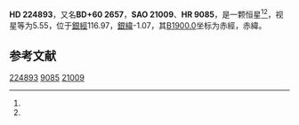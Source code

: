 {{Starbox begin
| name = HD 224893
}}
{{Starbox image |
   image=[[File:CTB1_Supernova_Remnant_in_Cassiopeia.jpg|250px]] |
   caption=在左邊 }}
{{Starbox observe
| epoch = [[J2000.0|J2000.0]]
| constell = [[仙后座|仙后座]]
| 星官= [[王良_(星官)|王良]] （[[奎宿|奎宿]]） 
| ra = {{RA|0|1|36.9}}<ref name=SIMBAD>{{cite web
 | url=http://simbad.u-strasbg.fr/simbad/sim-id?Ident=HR+9085
 | title =Pulsating variable Star
 | publisher=Centre de Données astronomiques de Strasbourg
 | work=SIMBAD
 | accessdate=2012-07-13}}</ref><ref name=DATA>{{cite web
 | url=http://vizier.u-strasbg.fr/viz-bin/VizieR-5?-out.add=.&-source=5050&-corr=PK=HR&-out.max=9999&HR=9085
 | title =VizieR Detailed Page
 | accessdate=2012-07-13}}</ref>
| dec = {{DEC|+61|13|23}}<ref name=SIMBAD /><ref name=DATA />
| appmag_v = 5.55<ref name=SIMBAD /><ref name=DATA />
}}
{{Starbox character
| class = F0III<ref name=SIMBAD /><ref name=DATA />
| b-v = 0.41<ref name=SIMBAD /><ref name=DATA />
| u-b = 0.39<ref name=SIMBAD /><ref name=DATA />
| r-i = <ref name=SIMBAD /><ref name=DATA />
| variable = 
}}
{{Starbox astrometry
| radial_v = 0.39
| prop_mo_ra = -23
| parallax = 
| p_error = 
}}
{{Starbox catalog
| names =BD+60 2657，[[SAO星表|SAO]] 21009，[[HD星表|HD]] 224893，[[HR星表|HR]] 9085}}
{{Starbox reference |Simbad=HR+9085}}
{{Starbox end}}

'''HD 224893'''，又名'''BD+60 2657'''，'''SAO 21009'''、'''HR 9085'''，是一颗恒星<ref name=SIMBAD /><ref name=DATA />，视星等为5.55，位于[[銀道座標系|銀經]]116.97，[[銀道座標系|銀緯]]-1.07，其[[B1900.0|B1900.0]]坐标为赤經{{RA|23|56|30.6}}，赤緯{{DEC|+60|-1.07|58}}。

== 参考文献 ==
{{reflist}}

{{star-stub}}
{{星官|王良|5|14}}
[[Category:HD和HDE天體|224893]]
[[Category:HR天體|9085]]
[[Category:SAO天體|21009]]